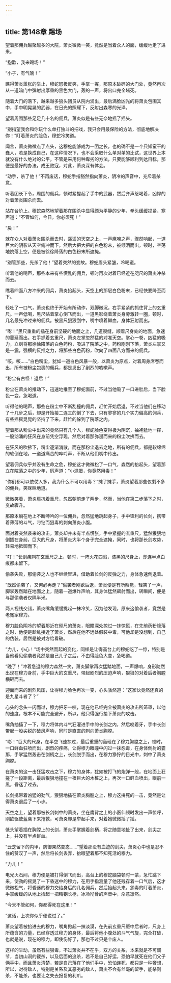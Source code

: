 ```yaml
---
---
---
```

title: 第148章 踢场
---



望着那佣兵越聚越多的大院，萧炎微微一笑，竟然是当着众人的面，缓缓地走了进来。

“抱歉，我来踢场！”

“小子，有气魄！”

瞧得萧炎嚣张的举止，穆蛇怒极反笑，手掌一挥，那原本破碎的大门处，竟然再次从一道暗门中弹射出厚重的黑色大门，轰的一声，将出口完全堵死。

随着大门的落下，越来越多狼头团员从院内涌出，最后满脸凶光的将萧炎包围其中，手中明晃晃的武器，在日光的照耀下，反射出森寒的光泽。

望着周围那些足足几十名的佣兵，萧炎似是有些无奈地摇了摇头。

“别指望我会和你玩什么单打独斗的把戏，我只会用最保险的方法，彻底地解决你！”盯着萧炎的脸色，穆蛇冷笑道。

闻言，萧炎微微点了点头，这穆蛇能够成为一团之长，也的确不是一个只知蛮干的蠢人，若是换成自己，在这种情况下，也不会采取什么单对单的比试，这世界上本就没有什么绝对的公平，不管是采用何种卑劣的方法，只要能够顺利到达目标，那便是最好的办法，成王败寇，对此，萧炎深有体会。

“动手，杀了他！”不再废话，穆蛇手指豁然指向萧炎，阴冷的声音中，充斥着杀意。

听着团长下令，周围的佣兵，顿时紧握起了手中的武器，然后齐声怒喝着，凶悍的对着萧炎围杀而去。

站在台阶上。穆蛇森然地望着那在围杀中显得颇为平静的少年，拳头缓缓捏紧，寒声道：“不管如何，今日，你必须死！”

“戾！”

就在众人对着萧炎围杀而去时，遥遥的天空之上，一声鹰啼之声，骤然响起，一道巨大的阴影从天空俯冲而下，然后大把大把的白色粉末，被倾洒而出，顿时，空荡地院落上空，便是被徐徐降落的白色粉末所遮掩。

“别管那些，先杀了他！”望着突然的变故。穆蛇眉头紧皱，冷喝道。

听着他的喝声，那些本来有些慌乱的佣兵，顿时再次对着已经近在咫尺的萧炎冲杀而去。

瞧着四面八方冲来的佣兵，萧炎抬起头，天空上的那层白色粉末，已经快要降至而下。

轻吐了一口气，萧炎也终于开始有所动作，双脚微沉，右手紧紧的抓住背上的玄重尺。一声低喝，黑尺贴着掌心倒飞而出，一道黑影绕着萧炎身旁激转一圈，顿时，几名最先冲过来的佣兵。被黑尺狠狠刮中，嘴中喷着鲜血，身体狂射而出。

“嘭！”黑尺重重的插在身前坚硬的地面之上，几道裂缝，顺着尺身处的地面，急速的蔓延而出。右手抓着玄重尺，萧炎左掌忽然猛的对准天空。掌心一卷，凶猛的吸力，立刻将那徐徐降落的白色药粉，吸进了院落之中，药粉刚刚下落，萧炎左掌又是一震，强横的反推之力，将那些白色药粉，吹向了四面八方而来的佣兵。

“咳。咳……”白色粉尘，犹如一道白色风暴一般，以萧炎为原点，对着周身席卷而出，所有被粉尘包裹的佣兵，都是发出了剧烈的咳嗽声。

“粉尘有古怪！退后！”

粉尘在萧炎的推动下，迅速地推至了穆蛇面前，不过当他吸了一口进肚后，当下脸色一变，急喝道。

听得他的喝声，那些在粉尘中不断乱撞的佣兵，赶忙开始后退，不过当他们在移动了十几步之后，却是开始接二连三的倒了下去，只有寥寥的几个实力偏高的佣兵，有些摇摇晃晃的坚持了下来，赶忙的躲到了院落之内。

望着那从粉尘中出来的竟然只有几个人，穆蛇脸色变得极为阴沉，袖袍猛地一挥，一股汹涌的狂风在身前凭空浮现，然后对着那弥漫而来的粉尘吹拂而去。

在狂风的吹拂下，粉尘逐渐消散，而在那粉尘退去之地，所有的佣兵，都是软绵绵的软倒在地，一道道痛苦的呻吟声，不断从他们嘴中传出。

望着佣兵似乎并没有生命之危，穆蛇这才微微松了一口气，森然的抬起头，望着那立在院落之中的少年，厉声道：“小混蛋，你竟然用毒！”

“你们都可以依仗人多，我为什么不可以用毒？”摊了摊手，萧炎望着那些仅剩不多的佣兵，笑眯眯地道。

微微笑着，萧炎肩抗着重尺，忽然朝前走了两步，然而，当他在第二步落下之时，变故骤升。

那原本躺在地上不断呻吟的一位佣兵，忽然猛地跳起身子，手中锋利的长剑，携带着薄薄的斗气，刁钻而狠毒的刺向萧炎小腹。

面对着突然袭来的攻击，萧炎却并未有半点慌张，手中紧握的玄重尺，猛然狠狠地倒插在身前，巨大的尺身，将萧炎大半个身子完全遮掩，同时，也将那长剑攻势，轻易地抵御而下。

“叮！”长剑疾刺在玄重尺之上，顿时，一阵火花四溅，漆黑的尺身上，却连半点白痕都未留下。

偷袭失败，那偷袭之人也不继续冒进，借助着长剑的反弹之力，身体急速倒退着。

“既然偷袭了，又何必再走？”偷袭者刚欲后退，萧炎便是有所察觉，轻笑了一声，脚掌轰然踏在地面之上，随着一道爆炸声响，其身体猛然飙射而出，转瞬间，便是与那偷袭者仅隔半米。

两人视线交错，萧炎嘴角缓缓挑起一抹冷笑，因为他发现，原来这偷袭者，竟然是老冤家穆力。

穆力脸色阴冷的望着那近在咫尺的萧炎，眼瞳深处掠过一抹惊慌，在先前药粉降落之时，他便是趁乱接近了萧炎，然后在他不远处假装中毒，可他却是没想到，自己的伪装，居然是被对方给看破。

“力儿，小心！”场中突然而起的变化，同样是让得高台上的穆蛇吃了一惊，特别是当他看见偷袭者竟然是自己儿子之后，不由得脸色大变，急喝道。

“晚了！”冲着急退的穆力森然一笑，萧炎脚掌再次猛踏地面，一声爆响，身形陡然出现在穆力身前，手中巨大的玄重尺，带起剧烈的压迫声响，狠狠的对着后者胸膛横砸而去。

迎面而来的剧烈风压，让得穆力脸色再次一变，心头骇然道：“这家伙竟然还真的是九星斗者了？”

心头的念头一闪而过，穆力把牙一咬，现在他已经完全被萧炎的攻击所笼罩，以他的速度，根本不可能完全避开，所以，他只得强行接下萧炎的攻击。

嘴角抽搐了一下，穆力将体内斗气狂灌进手中的长剑之内，然后咬着牙，手中长剑带起一股尖锐的破风声响，同时是直直的刺向萧炎胸膛。

“嘭！”巨大的尺身，在半空飞速掠过，最后重重的轰砸在了穆力胸膛之上，顿时，一口鲜血狂喷而出，剧烈的疼痛，让得穆力眼瞳中闪过一抹怨毒，在身体倒射的霎那，手掌猛然轰击在剑柄之上，长剑脱手而出，在穆力狰狞的目光中，刺中了萧炎胸膛。

在萧炎的这一击狂猛攻击之下，穆力的身体，犹如被打飞的炮弹一般，在地面上狂搓了一段距离，最后狠狠地撞在一根巨大的木桩之上，再次一口鲜血喷出，眼前一黑，昏迷了过去。

长剑携带着凶猛的劲气，狠狠地插在萧炎胸膛之上，穆力这拼死的一击，竟然是让得萧炎退后了一小步。

天空之上，望着那被长剑刺中的萧炎，坐在鹰背之上的小医仙顿时发出一声惊呼，刚欲驱使蓝鹰下来抢救，可萧炎却是举起手来，对着她微微摇了摇。

低头望着插在胸膛上的长剑，萧炎手掌握着剑柄，将之随意地扯了出来，剑尖之上，并没有半点鲜血。

“云芝留下的内甲，防御果然变态……”望着那没有血迹的剑尖，萧炎心中也是忍不住的赞叹了一声，然后将长剑丢弃，抬眼望着那不知死活的穆力。

“力儿！”

电光火石间，穆力便是被打得倒飞而出，高台上的穆蛇脑袋顿时一蒙，急忙跳下来，使劲的摇晃了一下昏迷中的穆力，在用手指测量了他还残存着一口气后，这才微微松气，将昏迷的穆力交给身后的几名佣兵，然后抬起头来，怨毒的盯着萧炎，手掌缓缓的从地上捡起一把精钢长枪，冰冷彻骨的声音中，杀意凛然。

“今天不管如何，你都得死在这里！”

“这话，上次你似乎便说过了。”

萧炎望着被抬进去的穆力，嘴角掀起一抹淡漠，在先前玄重尺砸中后者时，尺身上所蕴含的力量，已经穿透过穆力的身体，最后将他小腹处的斗气气旋，完全打破，也就是说，现在的穆力，即使伤好了，那也不过只是个废人。

这样的举动，虽然有些狠毒，不过萧炎并不在乎，双方的关系，本来就是不可调节，当初山洞的截杀，以及后面的追杀，若不是自己好运，恐怕早就死在他们父子俩手中，而且萧炎清楚，若是自己落在了他们手中，恐怕连死，都只是一种奢想，所以，对待敌人，特别是关系及其恶劣的敌人，萧炎不会有丝毫的留手，能杀则杀，不能杀，也要让之失去报复的利爪。